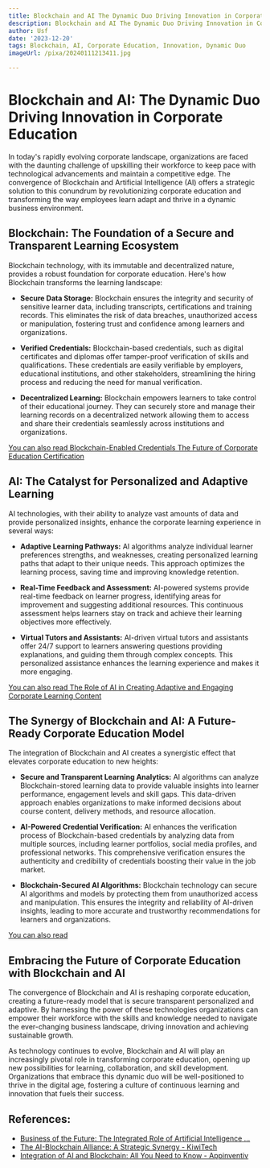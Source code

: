 ```yaml
---
title: Blockchain and AI The Dynamic Duo Driving Innovation in Corporate Education
description: Blockchain and AI The Dynamic Duo Driving Innovation in Corporate Education
author: Usf
date: '2023-12-20'
tags: Blockchain, AI, Corporate Education, Innovation, Dynamic Duo
imageUrl: /pixa/20240111213411.jpg

---
```

# Blockchain and AI: The Dynamic Duo Driving Innovation in Corporate Education

In  today's rapidly evolving corporate landscape, organizations are faced with  the daunting challenge of upskilling their workforce to keep pace with technological advancements and  maintain a competitive edge. The convergence of Blockchain and  Artificial Intelligence (AI) offers a strategic  solution to this conundrum by revolutionizing corporate education and transforming the way employees learn adapt and thrive in a dynamic business environment.

## Blockchain:  The Foundation of a Secure and Transparent Learning Ecosystem

Blockchain technology, with its immutable and decentralized nature, provides  a  robust foundation for corporate education. Here's how Blockchain transforms the learning  landscape:

-  **Secure Data Storage:** Blockchain ensures the integrity and  security of sensitive learner data, including transcripts, certifications and training records. This eliminates the risk of data breaches, unauthorized access or manipulation, fostering trust  and confidence among learners and organizations.

- **Verified Credentials:** Blockchain-based credentials, such as digital certificates and diplomas offer tamper-proof  verification of skills and qualifications. These credentials are easily verifiable by  employers, educational institutions, and other stakeholders, streamlining the hiring process and  reducing the need for manual verification.

- **Decentralized Learning:**  Blockchain empowers learners to take control of their educational journey. They can securely store and manage their learning records on a decentralized network allowing them to access and share their credentials seamlessly across institutions and organizations.

[You can also read Blockchain-Enabled Credentials The Future of Corporate Education  Certification](Blockchain-Enabled%20Credentials%20The%20Future%20of%20Corporate%20Education%20Certification)


## AI: The Catalyst for Personalized and Adaptive Learning

AI technologies, with their ability to  analyze vast  amounts of data and provide  personalized insights, enhance the corporate learning  experience in several ways:

- **Adaptive Learning Pathways:** AI algorithms  analyze individual learner preferences strengths, and weaknesses,  creating personalized learning paths that adapt to their  unique needs. This approach optimizes the learning process, saving time and improving knowledge retention.

- **Real-Time Feedback and Assessment:** AI-powered systems provide real-time feedback on learner progress, identifying areas for improvement and suggesting additional resources. This continuous  assessment helps learners stay on track and achieve their learning objectives more  effectively.

- **Virtual  Tutors and Assistants:** AI-driven virtual  tutors and assistants offer 24/7 support to learners answering questions providing explanations, and  guiding them through complex concepts. This personalized  assistance enhances the learning  experience and makes it more engaging.

[You can  also read The Role of AI in Creating Adaptive and Engaging Corporate Learning Content](The%20Role%20of%20AI%20in%20Creating%20Adaptive%20and%20Engaging%20Corporate%20Learning%20Content)


##  The Synergy  of Blockchain and AI:  A Future-Ready Corporate Education Model

The integration of  Blockchain and AI creates a synergistic effect that elevates  corporate education to new heights:

-  **Secure and Transparent  Learning Analytics:** AI algorithms can analyze Blockchain-stored learning  data to provide valuable insights into learner performance, engagement levels and skill gaps. This data-driven approach  enables organizations to make informed decisions about course content, delivery methods, and resource allocation.

- **AI-Powered Credential Verification:** AI enhances the verification  process of Blockchain-based credentials by  analyzing data from multiple sources, including learner portfolios, social media  profiles, and professional networks. This comprehensive verification ensures the authenticity  and credibility  of credentials  boosting their value  in the job market.

- **Blockchain-Secured AI Algorithms:** Blockchain technology can secure  AI algorithms and models by protecting them  from unauthorized access and manipulation. This ensures the integrity and reliability of AI-driven insights,  leading to more accurate and trustworthy recommendations for learners and organizations.

[You  can also read ]()


##  Embracing the  Future of Corporate Education with Blockchain and AI

The convergence of  Blockchain and AI is reshaping corporate education, creating  a future-ready model that is secure transparent personalized and adaptive. By harnessing the power of these technologies organizations can empower their  workforce with the skills and knowledge needed to navigate the ever-changing business landscape, driving innovation and achieving sustainable growth.

As  technology continues to evolve, Blockchain and AI will play an increasingly pivotal role in transforming corporate education, opening up new possibilities for learning, collaboration, and  skill development. Organizations that embrace this dynamic duo will be well-positioned to thrive in  the  digital age, fostering a culture  of continuous  learning and innovation that fuels  their success.

## References:
- [Business of the Future: The Integrated Role of Artificial Intelligence ...](https://www.linkedin.com/pulse/business-future-integrated-role-artificial-blockchain-serkan-erkan-ppq9f)
- [The AI-Blockchain Alliance: A Strategic Synergy - KiwiTech](https://www.kiwitech.com/blog/the-ai-blockchain-alliance-a-strategic-synergy/)
- [Integration of AI and Blockchain: All You Need to Know - Appinventiv](https://appinventiv.com/blog/ai-in-blockchain/)
